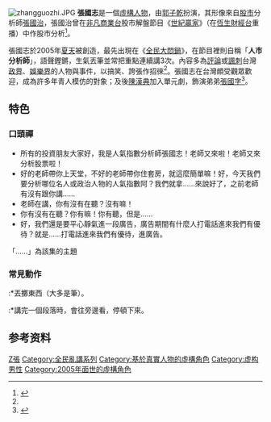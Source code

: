 [[File:zhangguozhi.JPG|thumb]]
'''張國志'''是一個[[虛構人物|虛構人物]]，由[[郭子乾|郭子乾]]扮演，其形像來自[[股市|股市]]分析師[[張國治|張國治]]，張國治曾在[[非凡商業台|非凡商業台]]股市解盤節目《[[世紀贏家|世紀贏家]]》（在[[恆生財經台|恆生財經台]]重播）中作股市分析<ref name="appledaily">{{cite news | url=https://tw.entertainment.appledaily.com/daily/20060805/22798046/ | title=小郭炒紅股市名嘴 張國治怕被盯死 | accessdate=2016-10-03 | website=蘋果日報 | date=2006年8月5日}}</ref>。

張國志於2005年[[夏天|夏天]]被創造，最先出現在《[[全民大悶鍋|全民大悶鍋]]》，在節目裡則自稱「'''人市分析師'''」，語聲鏗鏘，生氣丟筆並常把重點連續講3次。內容多為[[評論|評論]]或[[諷刺|諷刺]]台灣[[政界|政界]]、[[娛樂界|娛樂界]]的人物與事件，以搞笑、誇張作招徠<ref name="appledaily" />。張國志在台灣頗受觀眾歡迎，成為許多年青人模仿的對象；及後[[陳漢典|陳漢典]]加入單元劇，飾演弟弟[[張國字|張國字]]<ref>{{cite web | url=http://news.knowing.asia/news/6c698f41-3874-4c2b-a4ae-e41aed46631f | title=全民系列回歸，還記得這5位走紅藝人嗎？ | date=2016-05-18 | accessdate=2016-10-03 | archive-date=2017-01-11 | archive-url=https://web.archive.org/web/20170111121320/http://news.knowing.asia/news/6c698f41-3874-4c2b-a4ae-e41aed46631f | dead-url=no }}</ref>。

== 特色 ==

=== 口頭禪 ===

*所有的投資朋友大家好，我是人氣指數分析師張國志！老師又來啦！老師又來分析股票啦！
*好的老師帶你上天堂，不好的老師帶你住套房，就這麼簡單嘛！好，今天我們要分析哪位名人或政治人物的人氣指數阿？我們就拿……來說好了，之前老師有沒有跟你講……
*老師在講，你有沒有在聽？沒有嘛！
*你有沒有在聽？你有嘛！你有聽，但是……
*好，我們還是要平心靜氣進一段廣告，廣告期間有什麼人打電話進來我們有優待？就是……打電話進來我們有優待，進廣告。
「……」為該集的主題

=== 常見動作 ===

:*丟擲東西（大多是筆）。
:*講完一個段落時，會往旁邊看，停頓下來。

== 参考资料== 
{{reflist}}

{{Fict-char-stub}}
[[Category:臺灣虛構角色|Z張]]
[[Category:全民亂講系列|Category:全民亂講系列]]
[[Category:基於真實人物的虛構角色|Category:基於真實人物的虛構角色]]
[[Category:虚构男性|Category:虚构男性]]
[[Category:2005年面世的虛構角色|Category:2005年面世的虛構角色]]